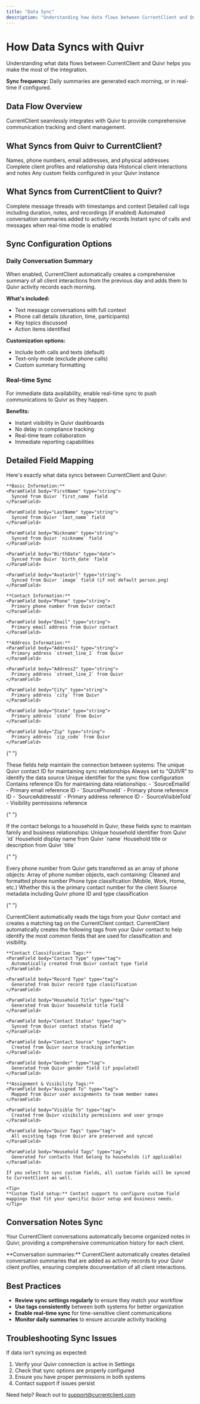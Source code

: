 ```yaml
---
title: "Data Sync"
description: "Understanding how data flows between CurrentClient and Quivr"
---
```


# How Data Syncs with Quivr

Understanding what data flows between CurrentClient and Quivr helps you make the most of the integration.

<Tip>**Sync frequency:** Daily summaries are generated each morning, or in real-time if configured.</Tip>

## Data Flow Overview

CurrentClient seamlessly integrates with Quivr to provide comprehensive communication tracking and client management.

## What Syncs from Quivr to CurrentClient?

<CardGroup cols={2}>
  <Card title="Contact Information" icon="id-badge">
    Names, phone numbers, email addresses, and physical addresses
  </Card>
  <Card title="Client Records" icon="users">
    Complete client profiles and relationship data
  </Card>
  <Card title="Activity History" icon="clock-rotate-left">
    Historical client interactions and notes
  </Card>
  <Card title="Custom Fields" icon="gears">
    Any custom fields configured in your Quivr instance
  </Card>
</CardGroup>

## What Syncs from CurrentClient to Quivr?

<CardGroup cols={2}>
  <Card title="Text Conversations" icon="comments">
    Complete message threads with timestamps and context
  </Card>
  <Card title="Call Records" icon="phone">
    Detailed call logs including duration, notes, and recordings (if enabled)
  </Card>
  <Card title="Daily Summaries" icon="file-lines">
    Automated conversation summaries added to activity records
  </Card>
  <Card title="Real-time Updates" icon="bolt">
    Instant sync of calls and messages when real-time mode is enabled
  </Card>
</CardGroup>

## Sync Configuration Options

### Daily Conversation Summary

When enabled, CurrentClient automatically creates a comprehensive summary of all client interactions from the previous day and adds them to Quivr activity records each morning.

**What's included:**
- Text message conversations with full context
- Phone call details (duration, time, participants)
- Key topics discussed
- Action items identified

**Customization options:**
- Include both calls and texts (default)
- Text-only mode (exclude phone calls)
- Custom summary formatting

### Real-time Sync

For immediate data availability, enable real-time sync to push communications to Quivr as they happen.

**Benefits:**
- Instant visibility in Quivr dashboards
- No delay in compliance tracking
- Real-time team collaboration
- Immediate reporting capabilities

## Detailed Field Mapping

Here's exactly what data syncs between CurrentClient and Quivr:

<AccordionGroup>
  <Accordion title="Core contact fields">
    
    **Basic Information:**
    <ParamField body="FirstName" type="string">
      Synced from Quivr `first_name` field
    </ParamField>
    
    <ParamField body="LastName" type="string">
      Synced from Quivr `last_name` field
    </ParamField>
    
    <ParamField body="Nickname" type="string">
      Synced from Quivr `nickname` field
    </ParamField>
    
    <ParamField body="BirthDate" type="date">
      Synced from Quivr `birth_date` field
    </ParamField>
    
    <ParamField body="AvatarUrl" type="string">
      Synced from Quivr `image` field (if not default person.png)
    </ParamField>

    **Contact Information:**
    <ParamField body="Phone" type="string">
      Primary phone number from Quivr contact
    </ParamField>

    <ParamField body="Email" type="string">
      Primary email address from Quivr contact
    </ParamField>

    **Address Information:**
    <ParamField body="Address1" type="string">
      Primary address `street_line_1` from Quivr
    </ParamField>

    <ParamField body="Address2" type="string">
      Primary address `street_line_2` from Quivr
    </ParamField>

    <ParamField body="City" type="string">
      Primary address `city` from Quivr
    </ParamField>

    <ParamField body="State" type="string">
      Primary address `state` from Quivr
    </ParamField>

    <ParamField body="Zip" type="string">
      Primary address `zip_code` from Quivr
    </ParamField>

  </Accordion>

{" "}

<Accordion title="System tracking fields">
  These fields help maintain the connection between systems:
  <ParamField body="SourceId" type="string">
    The unique Quivr contact ID for maintaining sync relationships
  </ParamField>
  <ParamField body="SourceType" type="string">
    Always set to "QUIVR" to identify the data source
  </ParamField>
  <ParamField body="SourceSyncFlow" type="string">
    Unique identifier for the sync flow configuration
  </ParamField>
  <ParamField body="SourceMeta" type="object">
    Contains reference IDs for maintaining data relationships: - `SourceEmailId`
    - Primary email reference ID - `SourcePhoneId` - Primary phone reference ID
    - `SourceAddressId` - Primary address reference ID - `SourceVisibleToId` -
    Visibility permissions reference
  </ParamField>
</Accordion>

{" "}

<Accordion title="Household information">
  If the contact belongs to a household in Quivr, these fields sync to
  maintain family and business relationships:
  <ParamField body="HouseholdId" type="string">
    Unique household identifier from Quivr `id`
  </ParamField>
  <ParamField body="HouseholdName" type="string">
    Household display name from Quivr `name`
  </ParamField>
  <ParamField body="HouseholdTitle" type="string">
    Household title or description from Quivr `title`
  </ParamField>
</Accordion>

{" "}

<Accordion title="Phone numbers">
  Every phone number from Quivr gets transferred as an array of phone
  objects:
  <ParamField body="Numbers" type="array">
    Array of phone number objects, each containing:
  </ParamField>
  <ParamField body="Phone" type="string">
    Cleaned and formatted phone number
  </ParamField>
  <ParamField body="Label" type="string">
    Phone type classification (Mobile, Work, Home, etc.)
  </ParamField>
  <ParamField body="IsPreferred" type="boolean">
    Whether this is the primary contact number for the client
  </ParamField>
  <ParamField body="Meta" type="object">
    Source metadata including Quivr phone ID and type classification
  </ParamField>
</Accordion>

{" "}

<Accordion title="Tags">
  CurrentClient automatically reads the tags from your Quivr contact and
  creates a matching tag on the CurrentClient contact.
</Accordion>

  <Accordion title="Classification and Visibility">
    CurrentClient automatically creates the following tags from your Quivr contact to help identify the most common fields that are used for classification and visibility.

    **Contact Classification Tags:**
    <ParamField body="Contact Type" type="tag">
      Automatically created from Quivr contact type field
    </ParamField>

    <ParamField body="Record Type" type="tag">
      Generated from Quivr record type classification
    </ParamField>

    <ParamField body="Household Title" type="tag">
      Generated from Quivr household title field
    </ParamField>

    <ParamField body="Contact Status" type="tag">
      Synced from Quivr contact status field
    </ParamField>

    <ParamField body="Contact Source" type="tag">
      Created from Quivr source tracking information
    </ParamField>

    <ParamField body="Gender" type="tag">
      Generated from Quivr gender field (if populated)
    </ParamField>

    **Assignment & Visibility Tags:**
    <ParamField body="Assigned To" type="tag">
      Mapped from Quivr user assignments to team member names
    </ParamField>

    <ParamField body="Visible To" type="tag">
      Created from Quivr visibility permissions and user groups
    </ParamField>

    <ParamField body="Quivr Tags" type="tag">
      All existing tags from Quivr are preserved and synced
    </ParamField>

    <ParamField body="Household Tags" type="tag">
      Generated for contacts that belong to households (if applicable)
    </ParamField>

  </Accordion>

  <Accordion title="Custom fields (optional)">
    
    If you select to sync custom fields, all custom fields will be synced to CurrentClient as well.
    
    <Tip>
    **Custom field setup:** Contact support to configure custom field mappings that fit your specific Quivr setup and business needs.
    </Tip>
  </Accordion>
</AccordionGroup>

## Conversation Notes Sync

Your CurrentClient conversations automatically become organized notes in Quivr, providing a comprehensive communication history for each client.

<Note>
  **Conversation summaries:** CurrentClient automatically creates detailed conversation summaries that are added as activity records to your Quivr client profiles, ensuring complete documentation of all client interactions.
</Note>

## Best Practices

- **Review sync settings regularly** to ensure they match your workflow
- **Use tags consistently** between both systems for better organization
- **Enable real-time sync** for time-sensitive client communications
- **Monitor daily summaries** to ensure accurate activity tracking

## Troubleshooting Sync Issues

If data isn't syncing as expected:

1. Verify your Quivr connection is active in Settings
2. Check that sync options are properly configured
3. Ensure you have proper permissions in both systems
4. Contact support if issues persist

Need help? Reach out to support@currentclient.com
